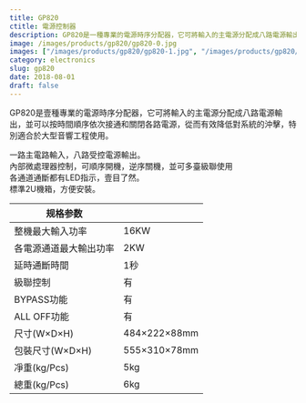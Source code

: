 ```yaml
---
title: GP820
ctitle: 電源控制器 
description: GP820是一種專業的電源時序分配器，它可將輸入的主電源分配成八路電源輸出，並可以按時間順序依次接通和關閉各路電源，從而有效降低對系統的沖擊，特別適合於大型音響工程使用。​
image: /images/products/gp820/gp820-0.jpg
images: ["/images/products/gp820/gp820-1.jpg", "/images/products/gp820/gp820-2.jpg"]
category: electronics
slug: gp820
date: 2018-08-01
draft: false
---
```


  
  
GP820是壹種專業的電源時序分配器，它可將輸入的主電源分配成八路電源輸出，並可以按時間順序依次接通和關閉各路電源，從而有效降低對系統的沖擊，特別適合於大型音響工程使用。  
  
一路主電路輸入，八路受控電源輸出。  
內部微處理器控制，可順序開機，逆序關機，並可多臺級聯使用  
各通道通斷都有LED指示，壹目了然。  
標準2U機箱，方便安裝。  
  


| 规格参数        |              |
| ----------- | ------------ |
| 整機最大輸入功率    | 16KW         |
| 各電源通道最大輸出功率 | 2KW          |
| 延時通斷時間      | 1秒           |
| 級聯控制        | 有            |
| BYPASS功能    | 有            |
| ALL OFF功能   | 有            |
| 尺寸(W×D×H)   | 484×222×88mm |
| 包裝尺寸(W×D×H) | 555×310×78mm |
| 凈重(kg/Pcs)  | 5kg          |
| 總重(kg/Pcs)  | 6kg          |



